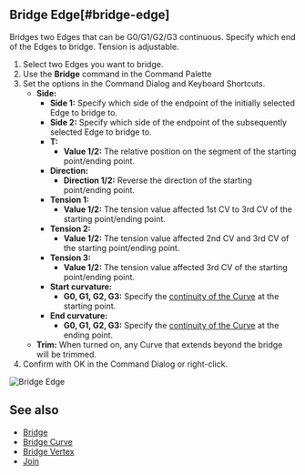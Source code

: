 
## Bridge Edge[#bridge-edge]

<Reference shortcut="" command="Bridge Edge" button="" />

Bridges two Edges that can be G0/G1/G2/G3 continuous. Specify which end of the Edges to bridge. Tension is adjustable.

1. Select two Edges you want to bridge.
2. Use the **Bridge** command in the Command Palette
3. Set the options in the Command Dialog and Keyboard Shortcuts.
   - **Side:** 
        - **Side 1:** Specify which side of the endpoint of the initially selected Edge to bridge to.
        - **Side 2:** Specify which side of the endpoint of the subsequently selected Edge to bridge to.
     - **T:**
          - **Value 1/2:** The relative position on the segment of the starting point/ending point.
     - **Direction:** 
          - **Direction 1/2:** Reverse the direction of the starting point/ending point.
     - **Tension 1:**
          - **Value 1/2:** The tension value affected 1st CV to 3rd CV of the starting point/ending point.
     - **Tension 2:**
          - **Value 1/2:** The tension value affected 2nd CV and 3rd CV of the starting point/ending point.
     - **Tension 3:**
          - **Value 1/2:** The tension value affected 3rd CV of the starting point/ending point.
     - **Start curvature:**
          - **G0, G1, G2, G3:** Specify the [continuity of the  Curve](../cad-essentials/continuity-curve-and-surface) at the starting point.
     -  **End curvature:**
          - **G0, G1, G2, G3:** Specify the [continuity of the  Curve](../cad-essentials/continuity-curve-and-surface) at the ending point.      
   - **Trim:** When turned on, any Curve that extends beyond the bridge will be trimmed.
4. Confirm with OK in the Command Dialog or right-click.

![Bridge Edge](/img/bridge-edge.gif)

## See also
- [Bridge](./bridge)
- [Bridge Curve](./bridge-curve)
- [Bridge Vertex](./bridge-vertex)
- [Join](./join)




